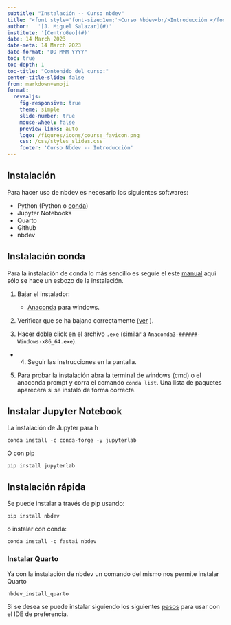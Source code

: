 ```yaml
---
subtitle: "Instalación -- Curso nbdev"
title: "<font style='font-size:1em;'>Curso Nbdev<br/>Introducción </font>"
author:   '[J. Miguel Salazar](#)'
institute: '[CentroGeo](#)'
date: 14 March 2023
date-meta: 14 March 2023
date-format: "DD MMM YYYY"
toc: true
toc-depth: 1
toc-title: "Contenido del curso:"
center-title-slide: false
from: markdown+emoji
format:
  revealjs: 
    fig-responsive: true
    theme: simple
    slide-number: true
    mouse-wheel: false
    preview-links: auto
    logo: /figures/icons/course_favicon.png
    css: /css/styles_slides.css
    footer: 'Curso Nbdev -- Introducción'
---
```


## Instalación 

Para hacer uso de nbdev es necesario los siguientes softwares:


* Python (Python o [conda](https://www.anaconda.com/))
* Jupyter Notebooks
* Quarto
* Github
* nbdev


## Instalación conda

Para la instalación de conda lo más sencillo es seguie el este [manual](https://docs.conda.io/projects/conda/en/latest/user-guide/install/windows.html) aqui sólo se hace un esbozo de la instalación.

1. Bajar el instalador:


    * [Anaconda](https://www.anaconda.com/download/) para windows.

2. Verificar que se ha bajano correctamente ([ver](https://docs.conda.io/projects/conda/en/latest/user-guide/install/download.html#hash-verification) ).

3.  Hacer doble click en el archivo `.exe` (similar a `Anaconda3-######-Windows-x86_64.exe`).

* 4. Seguir las instrucciones en la pantalla.

5. Para probar la instalación abra la terminal de windows (cmd) o el anaconda prompt y corra el comando `conda list`. Una lista de paquetes aparecera si se instaló de forma correcta. 


## Instalar Jupyter Notebook 

La instalación de Jupyter para h

```
conda install -c conda-forge -y jupyterlab
```
O con pip

```
pip install jupyterlab
```


## Instalación rápida

Se puede instalar a través de pip usando:

```
pip install nbdev
```

o instalar con conda:

```
conda install -c fastai nbdev
```

### Instalar Quarto 

Ya con la instalación de nbdev un comando del mismo nos permite instalar Quarto

```
nbdev_install_quarto
```

Si se desea se puede instalar siguiendo los siguientes [pasos](https://quarto.org/docs/get-started/) para usar con el IDE de preferencia. 




